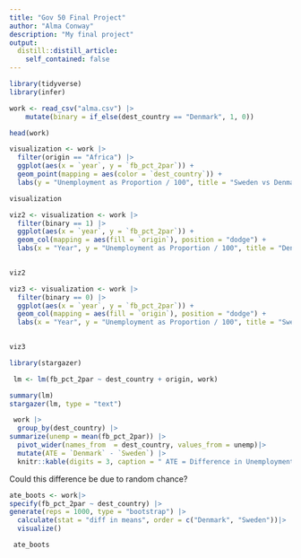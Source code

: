 ```yaml
---
title: "Gov 50 Final Project"
author: "Alma Conway"
description: "My final project"
output:
  distill::distill_article:
    self_contained: false
---
```


```r
library(tidyverse)
library(infer)

work <- read_csv("alma.csv") |>
    mutate(binary = if_else(dest_country == "Denmark", 1, 0))


```
```r
head(work)
```


 
```r
visualization <- work |> 
  filter(origin == "Africa") |> 
  ggplot(aes(x = `year`, y = `fb_pct_2par`)) +
  geom_point(mapping = aes(color = `dest_country`)) +
  labs(y = "Unemployment as Proportion / 100", title = "Sweden vs Denmark Proportion of youth immigrant population who does not work or study")

visualization
```
```r
viz2 <- visualization <- work |> 
  filter(binary == 1) |>
  ggplot(aes(x = `year`, y = `fb_pct_2par`)) +
  geom_col(mapping = aes(fill = `origin`), position = "dodge") +
  labs(x = "Year", y = "Unemployment as Proportion / 100", title = "Denmark Proportion of 20-29 immigrant population by origin who does not work or study")
  

viz2
```
```r
viz3 <- visualization <- work |> 
  filter(binary == 0) |>
  ggplot(aes(x = `year`, y = `fb_pct_2par`)) +
  geom_col(mapping = aes(fill = `origin`), position = "dodge") +
  labs(x = "Year", y = "Unemployment as Proportion / 100", title = "Sweden Youth Immigrant pop by Region of Origin")
  

viz3
```


```r

library(stargazer)

 lm <- lm(fb_pct_2par ~ dest_country + origin, work)

summary(lm)
stargazer(lm, type = "text")

```

```r
 work |>
  group_by(dest_country) |>
summarize(unemp = mean(fb_pct_2par)) |> 
  pivot_wider(names_from  = dest_country, values_from = unemp)|>
  mutate(ATE = `Denmark` - `Sweden`) |>
  knitr::kable(digits = 3, caption = " ATE = Difference in Unemployment amoung 20-29 year old immigrants who are foreign born with two foreign born parents in")


```
Could this difference be due to random chance? 

```r
ate_boots <- work|>
specify(fb_pct_2par ~ dest_country) |>
generate(reps = 1000, type = "bootstrap") |>
  calculate(stat = "diff in means", order = c("Denmark", "Sweden"))|>
  visualize()

 ate_boots
```

